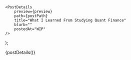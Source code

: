 
    <PostDetails
        preview={preview}
        path={postPath}
        title="What I Learned From Studying Quant Finance"
        blurb=""
        postedAt="WIP"
    />
);

<Fragment>{postDetails()}</Fragment>


